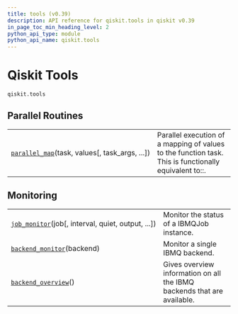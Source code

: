 ```yaml
---
title: tools (v0.39)
description: API reference for qiskit.tools in qiskit v0.39
in_page_toc_min_heading_level: 2
python_api_type: module
python_api_name: qiskit.tools
---
```


<span id="module-qiskit.tools" />

<span id="qiskit-tools-qiskit-tools" />

# Qiskit Tools

`qiskit.tools`

## Parallel Routines

|                                                                                                           |                                                                                                       |
| --------------------------------------------------------------------------------------------------------- | ----------------------------------------------------------------------------------------------------- |
| [`parallel_map`](qiskit.tools.parallel_map "qiskit.tools.parallel_map")(task, values\[, task\_args, ...]) | Parallel execution of a mapping of values to the function task. This is functionally equivalent to::. |

## Monitoring

|                                                                                                            |                                                                         |
| ---------------------------------------------------------------------------------------------------------- | ----------------------------------------------------------------------- |
| [`job_monitor`](qiskit.tools.job_monitor "qiskit.tools.job_monitor")(job\[, interval, quiet, output, ...]) | Monitor the status of a IBMQJob instance.                               |
| [`backend_monitor`](qiskit.tools.backend_monitor "qiskit.tools.backend_monitor")(backend)                  | Monitor a single IBMQ backend.                                          |
| [`backend_overview`](qiskit.tools.backend_overview "qiskit.tools.backend_overview")()                      | Gives overview information on all the IBMQ backends that are available. |

